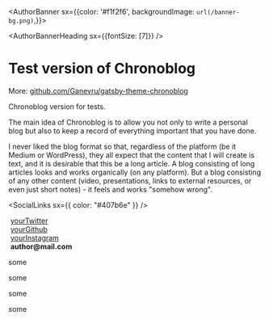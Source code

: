 <AuthorBanner sx={{color: '#f1f2f6', backgroundImage: `url(/banner-bg.png)`,}}>
  <AuthorBannerAvatar />
      <div>
        <AuthorBannerHeading sx={{fontSize: [7]}} />
        <AuthorBannerDescription />
        <SocialLinks fontSize="30px" />
      </div>
</AuthorBanner>

# Test version of Chronoblog

More: [github.com/Ganevru/gatsby-theme-chronoblog](https://github.com/Ganevru/gatsby-theme-chronoblog)

Chronoblog version for tests.

The main idea of ​​Chronoblog is to allow you not only to write a personal blog but also to keep a record of everything important that you have done.

I never liked the blog format so that, regardless of the platform (be it Medium or WordPress), they all expect that the content that I will create is text, and it is desirable that this be a long article. A blog consisting of long articles looks and works organically (on any platform). But a blog consisting of any other content (video, presentations, links to external resources, or even just short notes) - it feels and works "somehow wrong".

<SocialLinks sx={{ color: "#407b6e" }} />

<p>
  <FontAwesomeIcon icon={['fab', 'twitter']} />
  &nbsp;<a href="https://twitter.com/twitter">yourTwitter</a>
  <br />
  <FontAwesomeIcon icon={['fab', 'github']} />
  &nbsp;<a href="https://github.com/github">yourGithub</a>
  <br />
  <FontAwesomeIcon icon={['fab', 'instagram']} />
  &nbsp;<a href="https://www.instagram.com/">yourInstagram</a>
  <br />
  <FontAwesomeIcon icon="at" />
  &nbsp;<b>author@mail.com</b>
</p>

some

<AuthorBanner></AuthorBanner>

some

<AuthorBanner></AuthorBanner>

some

<AuthorBanner>
  <AuthorBannerAvatar />
  <div>
    <AuthorBannerDescription />
  </div>
</AuthorBanner>

some

<FeedSearch />
<Tags />
<FeedItems />
